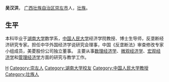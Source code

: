 {{unreferenced|time=2010-11-04T08:14:53+00:00}}
'''吴汉洪'''， [[广西壮族自治区|广西壮族自治区]][[崇左市|崇左市]]人，[[壮族|壮族]]。

==生平==
本科毕业于[[湖南大学|湖南大学]]数学系，[[中国人民大学|中国人民大学]]经济学院教授、博士生导师，反垄断经济研究专家。担任中华外国经济学说研究会理事，中国《反垄断法》审查修改专家小组成员，美菱股份公司独立董事。 主要从事[[数理经济学|数理经济学]]、[[微观经济学|微观经济学]]、[[宏观经济学|宏观经济学]]和[[管理经济学|管理经济学]]方面的研究与教学工作。

{{Authority control}}
{{DEFAULTSORT:W}}
[[Category:吴姓|H]]
[[Category:崇左人|Category:崇左人]]
[[Category:湖南大学校友|Category:湖南大学校友]]
[[Category:中国人民大学教授|Category:中国人民大学教授]]
[[Category:壮族人|Category:壮族人]]
